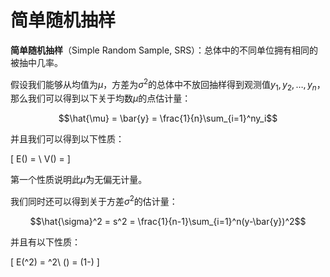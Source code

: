 # 简单随机抽样

**简单随机抽样**（Simple Random Sample, SRS）：总体中的不同单位拥有相同的被抽中几率。



假设我们能够从均值为$\mu$，方差为$\sigma^2$的总体中不放回抽样得到观测值$y_1, y_2, \dots, y_n$，那么我们可以得到以下关于均数$\mu$的点估计量：

$$\hat{\mu} = \bar{y} = \frac{1}{n}\sum_{i=1}^ny_i$$

并且我们可以得到以下性质：

\[
E(\hat{\mu}) = \mu\\
V(\hat{\mu}) = \frac{\sigma^2}{n}\frac{N-n}{N-1}
\]

第一个性质说明此$\hat{\mu}$为无偏无计量。

我们同时还可以得到关于方差$\sigma^2$的估计量：

$$\hat{\sigma}^2 = s^2 = \frac{1}{n-1}\sum_{i=1}^n(y-\bar{y})^2$$

并且有以下性质：

\[
E(\sigma^2) = \frac{N}{N-1}\sigma^2\\
\hat{V}(\hat{\mu}) = \frac{s^2}{n}(1-\frac{n}{N})
\]


